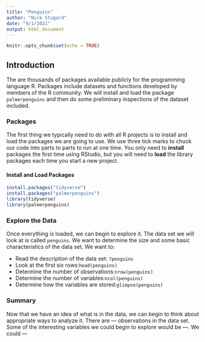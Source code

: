 ```yaml
---
title: "Penguins"
author: "Nick Stugard"
date: "9/1/2021"
output: html_document
---
```


```r
knitr::opts_chunk$set(echo = TRUE)
```

## Introduction
The are thousands of packages available publicly for the programming language R.  Packages include datasets and functions developed by members of the R community.  We will install and load the package `palmerpenguins` and then do some preliminary inspections of the dataset included.

### Packages
The first thing we typically need to do with all R projects is to install and load the packages we are going to use.  We use three tick marks to chuck our code into parts to parts to run at one time.  You only need to **install** packages the first time using RStudio, but you will need to **load** the library packages each time you start a new project.

#### Install and Load Packages
```r
install.packages("tidyverse")
install.packages("palmerpenguins")
library(tidyverse)
library(palmerpenguins)
```

### Explore the Data

Once everything is loaded, we can begin to explore it.  The data set we will look at is called `penguins`.
We want to determine the size and some basic characteristics of the data set.  We want to:

*	Read the description of the data set: `?penguins`
* Look at the first six rows:`head(penguins)`
*	Determine the number of observations:`nrow(penguins)`
*	Determine the number of variables:`ncol(penguins)`
*	Determine how the variables are stored:`glimpse(penguins)`

### Summary

Now that we have an idea of what is in the data, we can begin to think about appropriate ways to analyze it.  There are --- observations in the data set.  Some of the interesting variables we could begin to explore would be ---.  We could ---

